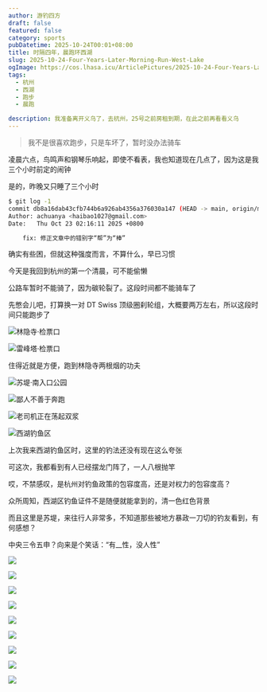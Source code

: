 ```yaml
---
author: 游钓四方
draft: false
featured: false
category: sports
pubDatetime: 2025-10-24T00:01+08:00
title: 时隔四年，晨跑环西湖
slug: 2025-10-24-Four-Years-Later-Morning-Run-West-Lake
ogImage: https://cos.lhasa.icu/ArticlePictures/2025-10-24-Four-Years-Later-Morning-Run-West-Lake/20251023192937_485_266.jpg_81
tags:
  - 杭州
  - 西湖
  - 跑步
  - 晨跑

description: 我准备离开义乌了，去杭州，25号之前房租到期，在此之前再看看义乌
---
```


> 我不是很喜欢跑步，只是车坏了，暂时没办法骑车

凌晨六点，鸟鸣声和钢琴乐响起，即使不看表，我也知道现在几点了，因为这是我三个小时前定的闹钟

是的，昨晚又只睡了三个小时

```bash
$ git log -1
commit db8a16dab43cfb744b6a926ab4356a376030a147 (HEAD -> main, origin/main, origin/HEAD)
Author: achuanya <haibao1027@gmail.com>
Date:   Thu Oct 23 02:16:11 2025 +0800

    fix: 修正文章中的错别字“帮”为“棒”
```

确实有些困，但就这种强度而言，不算什么，早已习惯

今天是我回到杭州的第一个清晨，可不能偷懒

公路车暂时不能骑了，因为碳轮裂了。这段时间都不能骑车了

先憋会儿吧，打算换一对 DT Swiss 顶级圈刹轮组，大概要两万左右，所以这段时间只能跑步了

<Img
  src="20251023192813_480_266.jpg"
  alt="林隐寺·检票口"
/>

<Img
  src="20251023192849_481_266.jpg"
  alt="雷峰塔·检票口"
/>

住得近就是方便，跑到林隐寺两根烟的功夫

<Img
  src="20251023192916_482_266.jpg"
  alt="苏堤·南入口公园"
/>

<Img
  src="20251023192929_483_266.jpg"
  alt="鄙人不善于奔跑"
/>

<Img
  src="20251023192937_485_266.jpg"
  alt="老司机正在荡起双浆"
/>

<Img
  src="20251023192944_486_266.jpg"
  alt="西湖钓鱼区"
/>

上次我来西湖钓鱼区时，这里的钓法还没有现在这么夸张

可这次，我都看到有人已经摆龙门阵了，一人八根抛竿

哎，不禁感叹，是杭州对钓鱼政策的包容度高，还是对权力的包容度高？

众所周知，西湖区钓鱼证件不是随便就能拿到的，清一色红色背景

而且这里是苏堤，来往行人非常多，不知道那些被地方暴政一刀切的钓友看到，有何感想？

中央三令五申？向来是个笑话：“有__性，没人性”

<Img
  src="20251023192953_487_266.jpg"
  alt=" "
/>

<Img
  src="20251023193002_488_266.jpg"
  alt=" "
/>

<Img
  src="20251023193015_489_266.jpg"
  alt=" "
/>

<Img
  src="20251023193026_490_266.jpg"
  alt=" "
/>

<Img
  src="20251023193037_491_266.jpg"
  alt=" "
/>

<Img
  src="20251023193043_492_266.jpg"
  alt=" "
/>

<Img
  src="20251023193055_493_266.jpg"
  alt=" "
/>

<Img
  src="20251023193105_494_266.jpg"
  alt=" "
/>

<Img
  src="20251023193106_495_266.png"
  alt=" "
  exif={false}
/>